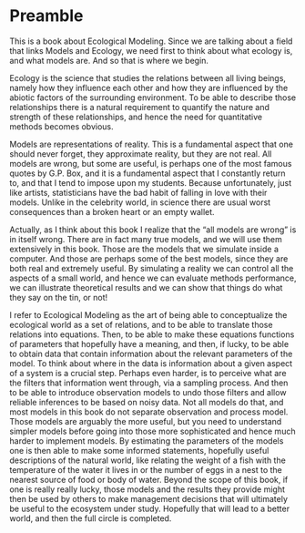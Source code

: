 # Preamble {#mainintro}

This is a book about Ecological Modeling. Since we are talking about a field that links Models and Ecology, we need first to think about what ecology is, and what models are. And so that is where we begin.

Ecology is the science that studies the relations between all living beings, namely how they influence each other and how they are influenced by the abiotic factors of the surrounding environment. To be able to describe those relationships there is a natural requirement to quantify the nature and strength of these relationships, and hence the need for quantitative methods becomes obvious.

Models are representations of reality. This is a fundamental aspect that one should never forget, they approximate reality, but they are not real. All models are wrong, but some are useful, is perhaps one of the most famous quotes by G.P. Box, and it is a fundamental aspect that I constantly return to, and that I tend to impose upon my students. Because unfortunately, just like artists, statisticians have the bad habit of falling in love with their models. Unlike in the celebrity world, in science there are usual worst consequences than a broken heart or an empty wallet.

Actually, as I think about this book I realize that the  "all models are wrong" is in itself wrong. There are in fact many true models, and we will use them extensively in this book. Those are the models that we simulate inside a computer. And those are perhaps some of the best models, since they are both real and extremely useful. By simulating a reality we can control all the aspects of a small world, and hence we can evaluate methods performance, we can illustrate theoretical results and we can show that things do what they say on the tin, or not!

I refer to Ecological Modeling as the art of being able to conceptualize the ecological world as a set of relations, and to be able to translate those relations into equations. Then, to be able to make these equations functions of parameters that hopefully have a meaning, and then, if lucky, to be able to obtain data that contain information about the relevant parameters of the model. To think about where in the data is information about a given aspect of a system is a crucial step. Perhaps even harder, is to perceive what are the filters that information went through, via a sampling process. And then to be able to introduce observation models to undo those filters and allow reliable inferences to be based on noisy data. Not all models do that, and most models in this book do not separate observation and process model. Those models are arguably the more useful, but you need to understand simpler models before going into those more sophisticated and hence much harder to implement models. By estimating the parameters of the models one is then able to make some informed statements, hopefully useful descriptions of the natural world, like relating the weight of a fish with the temperature of the water it lives in or the number of eggs in a nest to the nearest source of food or body of water. Beyond the scope of this book, if one is really really lucky, those models and the results they provide might then be used by others to make management decisions that will ultimately be useful to the ecosystem under study. Hopefully that will lead to a better world, and then the full circle is completed.